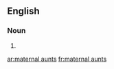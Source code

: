 ==English==

===Noun===
{{head|en|head=[[maternal]] [[aunt]]s}}

# {{plural of|maternal aunt}}

[[ar:maternal aunts]]
[[fr:maternal aunts]]